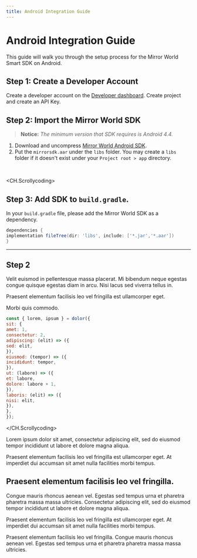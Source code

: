 ```yaml
---
title: Android Integration Guide
---
```


# Android Integration Guide

This guide will walk you through the setup process for the Mirror World Smart SDK on Android.

## Step 1: Create a Developer Account
Create a developer account on the [Developer dashboard](https://app.mirrorworld.fun). Create project and create an API Key.

## Step 2: Import the Mirror World SDK

> **Notice:**
> *The minimum version that SDK requires is Android 4.4.*


1.  Download and uncompress [Mirror World Android SDK](https://github.com/mirrorworld-universe/mirrorworld-sdk-android/releases/tag/v1.1.0).
2.  Put the `mirrorsdk.aar` under the `libs` folder. You may create a `libs` folder if it doesn't exist under your `Project root > app` directory.

<br />

<CH.Scrollycoding>

  ## Step 3: Add SDK to `build.gradle`.

  In your `build.gradle` file, please add the Mirror World SDK as a dependency.

  ```gradle build.gradle focus=2
  dependencies {
  implementation fileTree(dir: 'libs', include: ['*.jar','*.aar'])
}
  ```

  ---

  ## Step 2

  Velit euismod in pellentesque massa placerat. Mi bibendum neque egestas congue quisque egestas diam in arcu. Nisi lacus sed viverra tellus in.

  Praesent elementum facilisis leo vel fringilla est ullamcorper eget.

  Morbi quis commodo.

  ```js app.js focus=11:15
  const { lorem, ipsum } = dolor({
  sit: {
  amet: 1,
  consectetur: 2,
  adipiscing: (elit) => ({
  sed: elit,
}),
  eiusmod: (tempor) => ({
  incididunt: tempor,
}),
  ut: (labore) => ({
  et: labore,
  dolore: labore + 1,
}),
  laboris: (elit) => ({
  nisi: elit,
}),
},
});
  ```

</CH.Scrollycoding>

Lorem ipsum dolor sit amet, consectetur adipiscing elit, sed do eiusmod tempor incididunt ut labore et dolore magna aliqua.

Praesent elementum facilisis leo vel fringilla est ullamcorper eget. At imperdiet dui accumsan sit amet nulla facilities morbi tempus.

## Praesent elementum facilisis leo vel fringilla.
Congue mauris rhoncus aenean vel. Egestas sed tempus urna et pharetra pharetra massa massa ultricies. Consectetur adipiscing elit, sed do eiusmod tempor incididunt ut labore et dolore magna aliqua.

Praesent elementum facilisis leo vel fringilla est ullamcorper eget. At imperdiet dui accumsan sit amet nulla facilities morbi tempus.

Praesent elementum facilisis leo vel fringilla. Congue mauris rhoncus aenean vel. Egestas sed tempus urna et pharetra pharetra massa massa ultricies.